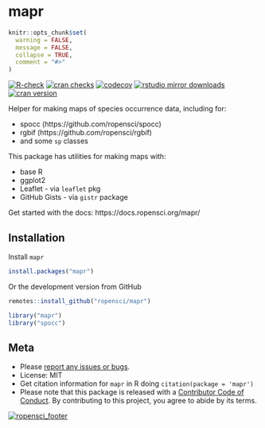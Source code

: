 mapr
====

```r
knitr::opts_chunk$set(
  warning = FALSE,
  message = FALSE,
  collapse = TRUE,
  comment = "#>"
)
```

[![R-check](https://github.com/ropensci/mapr/workflows/R-check/badge.svg)](https://github.com/ropensci/mapr/actions/)
[![cran checks](https://cranchecks.info/badges/worst/mapr)](https://cranchecks.info/pkgs/mapr)
[![codecov](https://codecov.io/gh/ropensci/mapr/branch/master/graph/badge.svg)](https://codecov.io/gh/ropensci/mapr)
[![rstudio mirror downloads](https://cranlogs.r-pkg.org/badges/mapr?color=FAB657)](https://github.com/metacran/cranlogs.app)
[![cran version](https://www.r-pkg.org/badges/version/mapr)](https://cran.r-project.org/package=mapr)


Helper for making maps of species occurrence data, including for:

* spocc (https://github.com/ropensci/spocc)
* rgbif (https://github.com/ropensci/rgbif)
* and some `sp` classes

This package has utilities for making maps with:

* base R
* ggplot2
* Leaflet - via `leaflet` pkg
* GitHub Gists - via `gistr` package

Get started with the docs: https://docs.ropensci.org/mapr/

## Installation

Install `mapr`

```r
install.packages("mapr")
```

Or the development version from GitHub

```r
remotes::install_github("ropensci/mapr")
```

```r
library("mapr")
library("spocc")
```

## Meta

* Please [report any issues or bugs](https://github.com/ropensci/mapr/issues).
* License: MIT
* Get citation information for `mapr` in R doing `citation(package = 'mapr')`
* Please note that this package is released with a [Contributor Code of Conduct](https://ropensci.org/code-of-conduct/). By contributing to this project, you agree to abide by its terms.

[![ropensci_footer](https://ropensci.org/public_images/github_footer.png)](https://ropensci.org)
